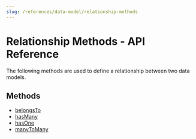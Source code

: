 ```yaml
---
slug: /references/data-model/relationship-methods
---
```



# Relationship Methods - API Reference

The following methods are used to define a relationship between two data models.

## Methods

- [belongsTo](../Relationship_Methods/methods/dml.Relationship_Methods.belongsTo/page.mdx)
- [hasMany](../Relationship_Methods/methods/dml.Relationship_Methods.hasMany/page.mdx)
- [hasOne](../Relationship_Methods/methods/dml.Relationship_Methods.hasOne/page.mdx)
- [manyToMany](../Relationship_Methods/methods/dml.Relationship_Methods.manyToMany/page.mdx)
